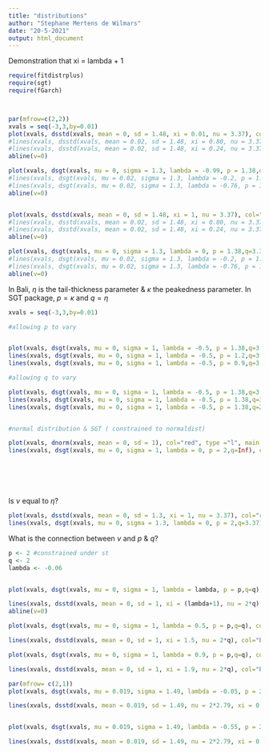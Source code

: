 ```yaml
---
title: "distributions"
author: "Stephane Mertens de Wilmars"
date: "20-5-2021"
output: html_document
---
```


Demonstration that xi = lambda + 1
```r
require(fitdistrplus)
require(sgt)
require(fGarch)



par(mfrow=c(2,2))
xvals = seq(-3,3,by=0.01)
plot(xvals, dsstd(xvals, mean = 0, sd = 1.48, xi = 0.01, nu = 3.37), col="red", type ="l", main = "xi=0 (ST)", ylab="Density")
#lines(xvals, dsstd(xvals, mean = 0.02, sd = 1.48, xi = 0.80, nu = 3.37), col="blue", type ="l", main = "T", ylab="Density")
#lines(xvals, dsstd(xvals, mean = 0.02, sd = 1.48, xi = 0.24, nu = 3.37), col="yellow", type ="l", main = "T", ylab="Density")
abline(v=0)

plot(xvals, dsgt(xvals, mu = 0, sigma = 1.3, lambda = -0.99, p = 1.38,q=3.3), col="red", type ="l", main = "Lambda = -1 (SGT)", ylab="Density")
#lines(xvals, dsgt(xvals, mu = 0.02, sigma = 1.3, lambda = -0.2, p = 1.38,q=3.3), col="blue", type ="l")
#lines(xvals, dsgt(xvals, mu = 0.02, sigma = 1.3, lambda = -0.76, p = 1.38,q=3.3), col="yellow", type ="l")
abline(v=0)


plot(xvals, dsstd(xvals, mean = 0, sd = 1.48, xi = 1, nu = 3.37), col="red", type ="l", main = "xi=1 (ST)", ylab="Density")
#lines(xvals, dsstd(xvals, mean = 0.02, sd = 1.48, xi = 0.80, nu = 3.37), col="blue", type ="l", main = "T", ylab="Density")
#lines(xvals, dsstd(xvals, mean = 0.02, sd = 1.48, xi = 0.24, nu = 3.37), col="yellow", type ="l", main = "T", ylab="Density")
abline(v=0)

plot(xvals, dsgt(xvals, mu = 0, sigma = 1.3, lambda = 0, p = 1.38,q=3.3), col="red", type ="l", main = "Lambda = -1 (SGT)", ylab="Density")
#lines(xvals, dsgt(xvals, mu = 0.02, sigma = 1.3, lambda = -0.2, p = 1.38,q=3.3), col="blue", type ="l")
#lines(xvals, dsgt(xvals, mu = 0.02, sigma = 1.3, lambda = -0.76, p = 1.38,q=3.3), col="yellow", type ="l")
abline(v=0)
```

In Bali, $\eta$ is the tail-thickness parameter & $\kappa$ the peakedness parameter. In SGT package, $p = \kappa$ and $q = \eta$

```r
xvals = seq(-3,3,by=0.01)

#allowing p to vary


plot(xvals, dsgt(xvals, mu = 0, sigma = 1, lambda = -0.5, p = 1.38,q=3.3), col="red", type ="l", main = "Allowing p to vary (SGT)", ylab="Density",ylim = c(0,1))
lines(xvals, dsgt(xvals, mu = 0, sigma = 1, lambda = -0.5, p = 1.2,q=3.3), col="blue", type ="l", main = "SGT function", ylab="Density")
lines(xvals, dsgt(xvals, mu = 0, sigma = 1, lambda = -0.5, p = 0.9,q=3.3), col="black", type ="l", main = "SGT function", ylab="Density")

#allowing q to vary

plot(xvals, dsgt(xvals, mu = 0, sigma = 1, lambda = -0.5, p = 1.38,q=3.3), col="red", type ="l", main = "Allowing q to vary (SGT)", ylab="Density")
lines(xvals, dsgt(xvals, mu = 0, sigma = 1, lambda = -0.5, p = 1.38,q=3), col="blue", type ="l", main = "SGT function", ylab="Density")
lines(xvals, dsgt(xvals, mu = 0, sigma = 1, lambda = -0.5, p = 1.38,q=2.5), col="black", type ="l", main = "SGT function", ylab="Density")


#normal distribution & SGT ( constrained to normaldist)

plot(xvals, dnorm(xvals, mean = 0, sd = 1), col="red", type ="l", main = "Normaldist & SGT with p=2, q=Inf", ylab="Density",ylim = c(0,1))
lines(xvals, dsgt(xvals, mu = 0, sigma = 1, lambda = 0, p = 2,q=Inf), col="blue", type ="p")







```

Is $\nu$ equal to $\eta$?
```r
plot(xvals, dsstd(xvals, mean = 0, sd = 1.3, xi = 1, nu = 3.37), col="red", type ="l", main = "ST(fistdist with nu=3.37) & ST(sgt with p=2, q=3.37)", ylab="Density")
lines(xvals, dsgt(xvals, mu = 0, sigma = 1.3, lambda = 0, p = 2,q=3.37), col="blue", type ="l", main = "", ylab="Density")
```




What is the connection between $\nu$ and $p$ & $q$?

```r
p <- 2 #constrained under st
q <- 2
lambda <- -0.06


plot(xvals, dsgt(xvals, mu = 0, sigma = 1, lambda = lambda, p = p,q=q), col="red", type ="p", main = "ST(sgt) & ST(fitdist), nu=p*q, p=2, lambda=-0.06", ylab="Density",ylim=c(0,0.8))

lines(xvals, dsstd(xvals, mean = 0, sd = 1, xi = (lambda+1), nu = 2*q), col="blue", type ="l", main = "ST", ylab="Density")
abline(v=0)

plot(xvals, dsgt(xvals, mu = 0, sigma = 1, lambda = 0.5, p = p,q=q), col="red", type ="p", main = "ST(sgt) & ST(fitdist), nu=p*q, p=2, lambda=0.5", ylab="Density",ylim=c(0,0.8))

lines(xvals, dsstd(xvals, mean = 0, sd = 1, xi = 1.5, nu = 2*q), col="blue", type ="l", main = "ST", ylab="Density")

plot(xvals, dsgt(xvals, mu = 0, sigma = 1, lambda = 0.9, p = p,q=q), col="red", type ="p", main = "ST(sgt) & ST(fitdist), nu=p*q, p=2, lambda=0.9", ylab="Density",ylim=c(0,0.8))

lines(xvals, dsstd(xvals, mean = 0, sd = 1, xi = 1.9, nu = 2*q), col="blue", type ="l", main = "ST", ylab="Density")


```
```r
par(mfrow= c(2,1))
plot(xvals, dsgt(xvals, mu = 0.019, sigma = 1.49, lambda = -0.05, p = 2,q=2.79), col="red", type ="p", main = "ST with df= 2*eta, small skew ", ylab="Density",ylim=c(0,0.8))

lines(xvals, dsstd(xvals, mean = 0.019, sd = 1.49, nu = 2*2.79, xi = 0.95), col = "blue")


plot(xvals, dsgt(xvals, mu = 0.019, sigma = 1.49, lambda = -0.55, p = 2,q=2.79), col="red", type ="p", main = "ST with df= 2*eta, large skew ", ylab="Density",ylim=c(0,0.8))

lines(xvals, dsstd(xvals, mean = 0.019, sd = 1.49, nu = 2*2.79, xi = 0.45), col = "blue")
```

